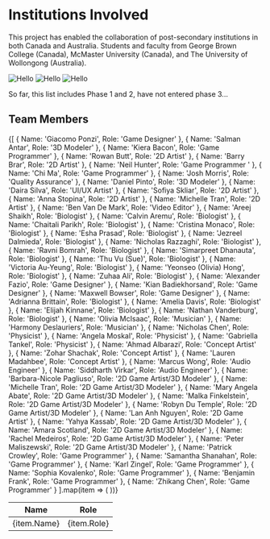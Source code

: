 # Institutions Involved

This project has enabled the collaboration of post-secondary institutions in both Canada and Australia.
Students and faculty from George Brown College (Canada), McMaster University (Canada), and
The University of Wollongong (Australia).

![Hello](/mcmaster_science.jpeg)
![Hello](/gbc.png)
![Hello](/wollongong.png)

So far, this list includes Phase 1 and 2, have not entered phase 3...

## Team Members
<table>
  <thead>
    <tr>
      <th>Name</th>
      <th>Role</th>
    </tr>
  </thead>
  <tbody>
    {[
      { Name: 'Giacomo Ponzi', Role: 'Game Designer' },
      { Name: 'Salman Antar', Role: '3D Modeler' },
      { Name: 'Kiera Bacon', Role: 'Game Programmer' },
      { Name: 'Rowan Butt', Role: '2D Artist' },
      { Name: 'Barry Brar', Role: '2D Artist' },
      { Name: 'Neil Hunter', Role: 'Game Programmer ' },
      { Name: 'Chi Ma', Role: 'Game Programmer' },
      { Name: 'Josh Morris', Role: 'Quality Assurance' },
      { Name: 'Daniel Pinto', Role: '3D Modeler' },
      { Name: 'Daira Silva', Role: 'UI/UX Artist' },
      { Name: 'Sofiya Skliar', Role: '2D Artist' },
      { Name: 'Anna Stopina', Role: '2D Artist' },
      { Name: 'Michelle Tran', Role: '2D Artist' },
      { Name: 'Ben Van De Mark', Role: 'Video Editor' },
      { Name: 'Areej Shaikh', Role: 'Biologist' },
      { Name: 'Calvin Aremu', Role: 'Biologist' },
      { Name: 'Chaitali Parikh', Role: 'Biologist' },
      { Name: 'Cristina Monaco', Role: 'Biologist' },
      { Name: 'Esha Prasad', Role: 'Biologist' },
      { Name: 'Jezreel Dalmieda', Role: 'Biologist' },
      { Name: 'Nicholas Razzaghi', Role: 'Biologist' },
      { Name: 'Ravni Bomrah', Role: 'Biologist' },
      { Name: 'Simarpreet Dhanauta', Role: 'Biologist' },
      { Name: 'Thu Vu (Sue)', Role: 'Biologist' },
      { Name: 'Victoria Au-Yeung', Role: 'Biologist' },
      { Name: 'Yeonseo (Olivia) Hong', Role: 'Biologist' },
      { Name: 'Zuhaa Ali', Role: 'Biologist' },
      { Name: 'Alexander Fazio', Role: 'Game Designer' },
      { Name: 'Kian Badiekhorsand', Role: 'Game Designer' },
      { Name: 'Maxwell Bowser', Role: 'Game Designer' },
      { Name: 'Adrianna Brittain', Role: 'Biologist' },
      { Name: 'Amelia Davis', Role: 'Biologist' },
      { Name: 'Elijah Kinnane', Role: 'Biologist' },
      { Name: 'Nathan Vanderburg', Role: 'Biologist' },
      { Name: 'Olivia McIsaac', Role: 'Musician' },
      { Name: 'Harmony Deslauriers', Role: 'Musician' },
      { Name: 'Nicholas Chen', Role: 'Physicist' },
      { Name: 'Angela Moskal', Role: 'Physicist' },
      { Name: 'Gabriella Tankel', Role: 'Physicist' },
      { Name: 'Ahmad Albarazi', Role: 'Concept Artist' },
      { Name: 'Zohar Shachak', Role: 'Concept Artist' },
      { Name: 'Lauren Madahbee', Role: 'Concept Artist' },
      { Name: 'Marcus Wong', Role: 'Audio Engineer' },
      { Name: 'Siddharth Virkar', Role: 'Audio Engineer' },
      { Name: 'Barbara-Nicole Pagliuso', Role: '2D Game Artist/3D Modeler' },
      { Name: 'Michelle Tran', Role: '2D Game Artist/3D Modeler' },
      { Name: 'Mary Angela Abate', Role: '2D Game Artist/3D Modeler' },
      { Name: 'Malka Finkelstein', Role: '2D Game Artist/3D Modeler' },
      { Name: 'Robyn Du Temple', Role: '2D Game Artist/3D Modeler' },
      { Name: 'Lan Anh Nguyen', Role: '2D Game Artist' },
      { Name: 'Yahya Kassab', Role: '2D Game Artist/3D Modeler' },
      { Name: 'Amara Scotland', Role: '2D Game Artist/3D Modeler' },
      { Name: 'Rachel Medeiros', Role: '2D Game Artist/3D Modeler' },
      { Name: 'Peter Maliszewski', Role: '2D Game Artist/3D Modeler' },
      { Name: 'Patrick Crowley', Role: 'Game Programmer' },
      { Name: 'Samantha Shanahan', Role: 'Game Programmer' },
      { Name: 'Karl Zingel', Role: 'Game Programmer' },
      { Name: 'Sophia Kovalenko', Role: 'Game Programmer' },
      { Name: 'Benjamin Frank', Role: 'Game Programmer' },
      { Name: 'Zhikang Chen', Role: 'Game Programmer' }
    ].map(item => (
      <tr key={item.country}>
        <td>{item.Name}</td>
        <td>{item.Role}</td>
      </tr>
    ))}
  </tbody>
</table>


